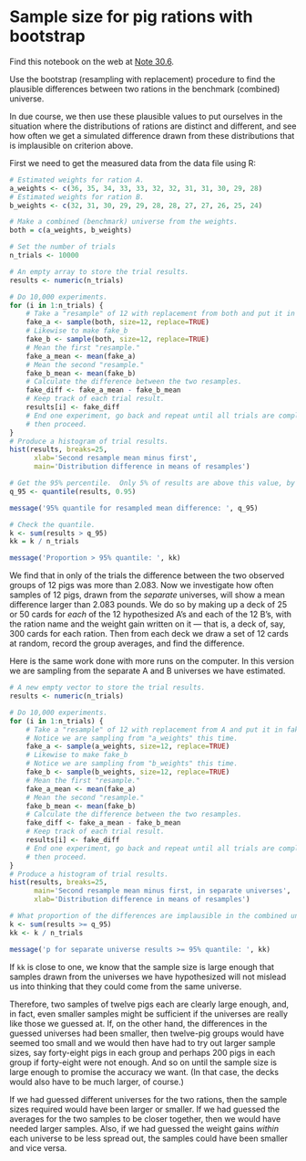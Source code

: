 # Sample size for pig rations with bootstrap


Find this notebook on the web at
<a class="quarto-xref" href="https://resampling-stats.github.io/latest-r/how_big_sample.html#nte-sample_size_rations">Note <span>30.6</span></a>.

Use the bootstrap (resampling with replacement) procedure to find the
plausible differences between two rations in the benchmark (combined)
universe.

In due course, we then use these plausible values to put ourselves in
the situation where the distributions of rations are distinct and
different, and see how often we get a simulated difference drawn from
these distributions that is implausible on criterion above.

First we need to get the measured data from the data file using R:

```r
# Estimated weights for ration A.
a_weights <- c(36, 35, 34, 33, 33, 32, 32, 31, 31, 30, 29, 28)
# Estimated weights for ration B.
b_weights <- c(32, 31, 30, 29, 29, 28, 28, 27, 27, 26, 25, 24)

# Make a combined (benchmark) universe from the weights.
both = c(a_weights, b_weights)

# Set the number of trials
n_trials <- 10000

# An empty array to store the trial results.
results <- numeric(n_trials)

# Do 10,000 experiments.
for (i in 1:n_trials) {
    # Take a "resample" of 12 with replacement from both and put it in fake_a
    fake_a <- sample(both, size=12, replace=TRUE)
    # Likewise to make fake_b
    fake_b <- sample(both, size=12, replace=TRUE)
    # Mean the first "resample."
    fake_a_mean <- mean(fake_a)
    # Mean the second "resample."
    fake_b_mean <- mean(fake_b)
    # Calculate the difference between the two resamples.
    fake_diff <- fake_a_mean - fake_b_mean
    # Keep track of each trial result.
    results[i] <- fake_diff
    # End one experiment, go back and repeat until all trials are complete,
    # then proceed.
}
# Produce a histogram of trial results.
hist(results, breaks=25,
      xlab='Second resample mean minus first',
      main='Distribution difference in means of resamples')

# Get the 95% percentile.  Only 5% of results are above this value, by chance.
q_95 <- quantile(results, 0.95)

message('95% quantile for resampled mean difference: ', q_95)
```

```r
# Check the quantile.
k <- sum(results > q_95)
kk = k / n_trials

message('Proportion > 95% quantile: ', kk)
```

We find that in only of the trials the difference between the two
observed groups of 12 pigs was more than 2.083. Now we investigate how
often samples of 12 pigs, drawn from the *separate* universes, will show
a mean difference larger than 2.083 pounds. We do so by making up a deck
of 25 or 50 cards for *each* of the 12 hypothesized A’s and each of the
12 B’s, with the ration name and the weight gain written on it — that
is, a deck of, say, 300 cards for each ration. Then from each deck we
draw a set of 12 cards at random, record the group averages, and find
the difference.

Here is the same work done with more runs on the computer. In this
version we are sampling from the separate A and B universes we have
estimated.

```r
# A new empty vector to store the trial results.
results <- numeric(n_trials)

# Do 10,000 experiments.
for (i in 1:n_trials) {
    # Take a "resample" of 12 with replacement from A and put it in fake_a.
    # Notice we are sampling from "a_weights" this time.
    fake_a <- sample(a_weights, size=12, replace=TRUE)
    # Likewise to make fake_b
    # Notice we are sampling from "b_weights" this time.
    fake_b <- sample(b_weights, size=12, replace=TRUE)
    # Mean the first "resample."
    fake_a_mean <- mean(fake_a)
    # Mean the second "resample."
    fake_b_mean <- mean(fake_b)
    # Calculate the difference between the two resamples.
    fake_diff <- fake_a_mean - fake_b_mean
    # Keep track of each trial result.
    results[i] <- fake_diff
    # End one experiment, go back and repeat until all trials are complete,
    # then proceed.
}
# Produce a histogram of trial results.
hist(results, breaks=25,
      main='Second resample mean minus first, in separate universes',
      xlab='Distribution difference in means of resamples')

# What proportion of the differences are implausible in the combined universe?
k <- sum(results >= q_95)
kk <- k / n_trials

message('p for separate universe results >= 95% quantile: ', kk)
```

If `kk` is close to one, we know that the sample size is large enough
that samples drawn from the universes we have hypothesized will not
mislead us into thinking that they could come from the same universe.

Therefore, two samples of twelve pigs each are clearly large enough,
and, in fact, even smaller samples might be sufficient if the universes
are really like those we guessed at. If, on the other hand, the
differences in the guessed universes had been smaller, then twelve-pig
groups would have seemed too small and we would then have had to try out
larger sample sizes, say forty-eight pigs in each group and perhaps 200
pigs in each group if forty-eight were not enough. And so on until the
sample size is large enough to promise the accuracy we want. (In that
case, the decks would also have to be much larger, of course.)

If we had guessed different universes for the two rations, then the
sample sizes required would have been larger or smaller. If we had
guessed the averages for the two samples to be closer together, then we
would have needed larger samples. Also, if we had guessed the weight
gains *within* each universe to be less spread out, the samples could
have been smaller and vice versa.
